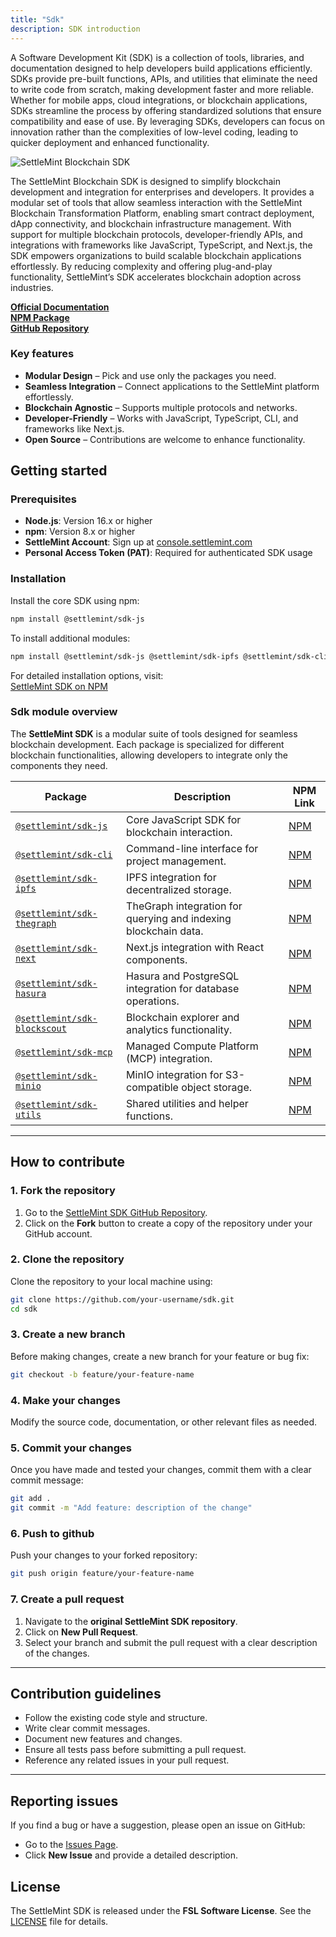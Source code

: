 ```yaml
---
title: "Sdk"
description: SDK introduction
---
```


A Software Development Kit (SDK) is a collection of tools, libraries, and
documentation designed to help developers build applications efficiently. SDKs
provide pre-built functions, APIs, and utilities that eliminate the need to
write code from scratch, making development faster and more reliable. Whether
for mobile apps, cloud integrations, or blockchain applications, SDKs streamline
the process by offering standardized solutions that ensure compatibility and
ease of use. By leveraging SDKs, developers can focus on innovation rather than
the complexities of low-level coding, leading to quicker deployment and enhanced
functionality.

![SettleMint Blockchain SDK](../../../img/platfrom-components/sdk.png)

The SettleMint Blockchain SDK is designed to simplify blockchain development and
integration for enterprises and developers. It provides a modular set of tools
that allow seamless interaction with the SettleMint Blockchain Transformation
Platform, enabling smart contract deployment, dApp connectivity, and blockchain
infrastructure management. With support for multiple blockchain protocols,
developer-friendly APIs, and integrations with frameworks like JavaScript,
TypeScript, and Next.js, the SDK empowers organizations to build scalable
blockchain applications effortlessly. By reducing complexity and offering
plug-and-play functionality, SettleMint’s SDK accelerates blockchain adoption
across industries.

**[Official Documentation](https://console.settlemint.com/documentation)**  
**[NPM Package](https://www.npmjs.com/package/@settlemint/sdk-cli)**  
**[GitHub Repository](https://github.com/settlemint/sdk)**

### Key features

- **Modular Design** – Pick and use only the packages you need.
- **Seamless Integration** – Connect applications to the SettleMint platform
  effortlessly.
- **Blockchain Agnostic** – Supports multiple protocols and networks.
- **Developer-Friendly** – Works with JavaScript, TypeScript, CLI, and
  frameworks like Next.js.
- **Open Source** – Contributions are welcome to enhance functionality.

## Getting started

### Prerequisites

- **Node.js**: Version 16.x or higher
- **npm**: Version 8.x or higher
- **SettleMint Account**: Sign up at
  [console.settlemint.com](https://console.settlemint.com)
- **Personal Access Token (PAT)**: Required for authenticated SDK usage

### Installation

Install the core SDK using npm:

```sh
npm install @settlemint/sdk-js
```

To install additional modules:

```sh
npm install @settlemint/sdk-js @settlemint/sdk-ipfs @settlemint/sdk-cli
```

For detailed installation options, visit:  
[SettleMint SDK on NPM](https://www.npmjs.com/package/@settlemint/sdk-js)

### Sdk module overview

The **SettleMint SDK** is a modular suite of tools designed for seamless
blockchain development. Each package is specialized for different blockchain
functionalities, allowing developers to integrate only the components they need.

| **Package**                                                                              | **Description**                                                 | **NPM Link**                                                    |
| ---------------------------------------------------------------------------------------- | --------------------------------------------------------------- | --------------------------------------------------------------- |
| [`@settlemint/sdk-js`](https://www.npmjs.com/package/@settlemint/sdk-js)                 | Core JavaScript SDK for blockchain interaction.                 | [NPM](https://www.npmjs.com/package/@settlemint/sdk-js)         |
| [`@settlemint/sdk-cli`](https://www.npmjs.com/package/@settlemint/sdk-cli)               | Command-line interface for project management.                  | [NPM](https://www.npmjs.com/package/@settlemint/sdk-cli)        |
| [`@settlemint/sdk-ipfs`](https://www.npmjs.com/package/@settlemint/sdk-ipfs)             | IPFS integration for decentralized storage.                     | [NPM](https://www.npmjs.com/package/@settlemint/sdk-ipfs)       |
| [`@settlemint/sdk-thegraph`](https://www.npmjs.com/package/@settlemint/sdk-thegraph)     | TheGraph integration for querying and indexing blockchain data. | [NPM](https://www.npmjs.com/package/@settlemint/sdk-thegraph)   |
| [`@settlemint/sdk-next`](https://www.npmjs.com/package/@settlemint/sdk-next)             | Next.js integration with React components.                      | [NPM](https://www.npmjs.com/package/@settlemint/sdk-next)       |
| [`@settlemint/sdk-hasura`](https://www.npmjs.com/package/@settlemint/sdk-hasura)         | Hasura and PostgreSQL integration for database operations.      | [NPM](https://www.npmjs.com/package/@settlemint/sdk-hasura)     |
| [`@settlemint/sdk-blockscout`](https://www.npmjs.com/package/@settlemint/sdk-blockscout) | Blockchain explorer and analytics functionality.                | [NPM](https://www.npmjs.com/package/@settlemint/sdk-blockscout) |
| [`@settlemint/sdk-mcp`](https://www.npmjs.com/package/@settlemint/sdk-mcp)               | Managed Compute Platform (MCP) integration.                     | [NPM](https://www.npmjs.com/package/@settlemint/sdk-mcp)        |
| [`@settlemint/sdk-minio`](https://www.npmjs.com/package/@settlemint/sdk-minio)           | MinIO integration for S3-compatible object storage.             | [NPM](https://www.npmjs.com/package/@settlemint/sdk-minio)      |
| [`@settlemint/sdk-utils`](https://www.npmjs.com/package/@settlemint/sdk-utils)           | Shared utilities and helper functions.                          | [NPM](https://www.npmjs.com/package/@settlemint/sdk-utils)      |

---

## How to contribute

### 1. Fork the repository

1. Go to the
   [SettleMint SDK GitHub Repository](https://github.com/settlemint/sdk).
2. Click on the **Fork** button to create a copy of the repository under your
   GitHub account.

### 2. Clone the repository

Clone the repository to your local machine using:

```sh
git clone https://github.com/your-username/sdk.git
cd sdk
```

### 3. Create a new branch

Before making changes, create a new branch for your feature or bug fix:

```sh
git checkout -b feature/your-feature-name
```

### 4. Make your changes

Modify the source code, documentation, or other relevant files as needed.

### 5. Commit your changes

Once you have made and tested your changes, commit them with a clear commit
message:

```sh
git add .
git commit -m "Add feature: description of the change"
```

### 6. Push to github

Push your changes to your forked repository:

```sh
git push origin feature/your-feature-name
```

### 7. Create a pull request

1. Navigate to the **original SettleMint SDK repository**.
2. Click on **New Pull Request**.
3. Select your branch and submit the pull request with a clear description of
   the changes.

---

## Contribution guidelines

- Follow the existing code style and structure.
- Write clear commit messages.
- Document new features and changes.
- Ensure all tests pass before submitting a pull request.
- Reference any related issues in your pull request.

---

## Reporting issues

If you find a bug or have a suggestion, please open an issue on GitHub:

- Go to the [Issues Page](https://github.com/settlemint/sdk/issues).
- Click **New Issue** and provide a detailed description.

## License

The SettleMint SDK is released under the **FSL Software License**. See the
[LICENSE](https://github.com/settlemint/sdk/blob/main/LICENSE) file for details.
